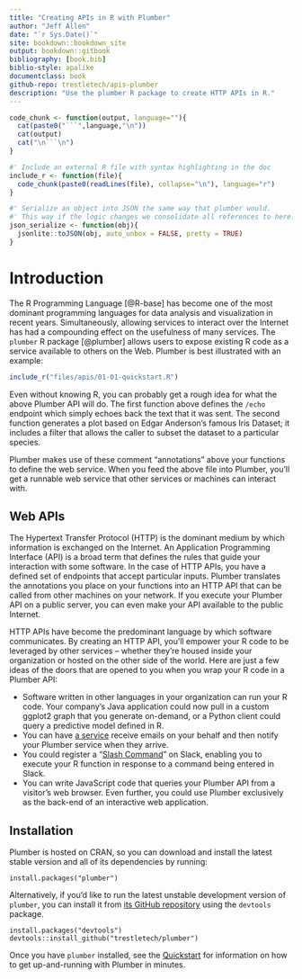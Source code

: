 ```yaml
--- 
title: "Creating APIs in R with Plumber"
author: "Jeff Allen"
date: "`r Sys.Date()`"
site: bookdown::bookdown_site
output: bookdown::gitbook
bibliography: [book.bib]
biblio-style: apalike
documentclass: book
github-repo: trestletech/apis-plumber
description: "Use the plumber R package to create HTTP APIs in R."
---
```


```r
code_chunk <- function(output, language=""){
  cat(paste0("```",language,"\n"))
  cat(output)
  cat("\n```\n")
}

#' Include an external R file with syntax highlighting in the doc
include_r <- function(file){
  code_chunk(paste0(readLines(file), collapse="\n"), language="r")
}

#' Serialize an object into JSON the same way that plumber would.
#' This way if the logic changes we consolidate all references to here.
json_serialize <- function(obj){
  jsonlite::toJSON(obj, auto_unbox = FALSE, pretty = TRUE)
}

```

# Introduction {#intro}

The R Programming Language [@R-base] has become one of the most dominant programming languages for data analysis and visualization in recent years. Simultaneously, allowing services to interact over the Internet has had a compounding effect on the usefulness of many services. The `plumber` R package [@plumber] allows users to expose existing R code as a service available to others on the Web. Plumber is best illustrated with an example:

```r
include_r("files/apis/01-01-quickstart.R")
```

Even without knowing R, you can probably get a rough idea for what the above Plumber API will do. The first function above defines the `/echo` endpoint which simply echoes back the text that it was sent. The second function generates a plot based on Edgar Anderson's famous Iris Dataset; it includes a filter that allows the caller to subset the dataset to a particular species.

Plumber makes use of these comment "annotations" above your functions to define the web service. When you feed the above file into Plumber, you'll get a runnable web service that other services or machines can interact with.

## Web APIs

The Hypertext Transfer Protocol (HTTP) is the dominant medium by which information is exchanged on the Internet. An Application Programming Interface (API) is a broad term that defines the rules that guide your interaction with some software. In the case of HTTP APIs, you have a defined set of endpoints that accept particular inputs. Plumber translates the annotations you place on your functions into an HTTP API that can be called from other machines on your network. If you execute your Plumber API on a public server, you can even make your API available to the public Internet.

HTTP APIs have become the predominant language by which software communicates. By creating an HTTP API, you'll empower your R code to be leveraged by other services -- whether they're housed inside your organization or hosted on the other side of the world. Here are just a few ideas of the doors that are opened to you when you wrap your R code in a Plumber API:

 - Software written in other languages in your organization can run your R code. Your company's Java application could now pull in a custom ggplot2 graph that you generate on-demand, or a Python client could query a predictive model defined in R.
 - You can have [a service](https://www.mailgun.com/) receive emails on your behalf and then notify your Plumber service when they arrive.
 - You could register a "[Slash Command](https://api.slack.com/slash-commands)" on Slack, enabling you to execute your R function in response to a command being entered in Slack.
 - You can write JavaScript code that queries your Plumber API from a visitor's web browser. Even further, you could use Plumber exclusively as the back-end of an interactive web application.
   
## Installation {#installation}

Plumber is hosted on CRAN, so you can download and install the latest stable version and all of its dependencies by running:

```
install.packages("plumber")
```

Alternatively, if you'd like to run the latest unstable development version of `plumber`, you can install it from [its GitHub repository](https://github.com/trestletech/plumber) using the `devtools` package.

```
install.packages("devtools")
devtools::install_github("trestletech/plumber")
```

Once you have `plumber` installed, see the [Quickstart](#quickstart) for information on how to get up-and-running with Plumber in minutes.
